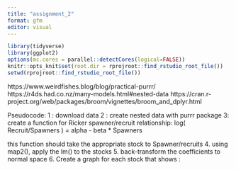 ```yaml
---
title: "assignment_2"
format: gfm
editor: visual
---
```




```r
library(tidyverse)
library(ggplot2)
options(mc.cores = parallel::detectCores(logical=FALSE))
knitr::opts_knit$set(root.dir = rprojroot::find_rstudio_root_file())
setwd(rprojroot::find_rstudio_root_file())
```

https://www.weirdfishes.blog/blog/practical-purrr/
https://r4ds.had.co.nz/many-models.html#nested-data
https://cran.r-project.org/web/packages/broom/vignettes/broom_and_dplyr.html



Pseudocode: 
1 : download data 
2 : create nested data with purrr package 
3: create a function for Ricker spawner/recruit relationship:
log( Recruit/Spawners ) = alpha - beta * Spawners

this function should take the appropriate stock to Spawner/recruits
4. using map2(), apply the lm() to the stocks
5. back-transform the coefficients to normal space 
6. Create a graph for each stock that shows : 
